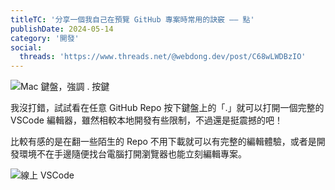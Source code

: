 ```yaml
---
titleTC: '分享一個我自己在預覽 GitHub 專案時常用的訣竅 —— 點'
publishDate: 2024-05-14
category: '開發'
social:
  threads: 'https://www.threads.net/@webdong.dev/post/C68wLWDBzIO'
---
```


![Mac 鍵盤，強調 . 按鍵](./keyboard-dot.webp)

我沒打錯，試試看在任意 GitHub Repo 按下鍵盤上的「.」就可以打開一個完整的 VSCode 編輯器，雖然相較本地開發有些限制，不過還是挺震撼的吧！

比較有感的是在翻一些陌生的 Repo 不用下載就可以有完整的編輯體驗，或者是開發環境不在手邊隨便找台電腦打開瀏覽器也能立刻編輯專案。

![線上 VSCode](./online-vscode.webp)
